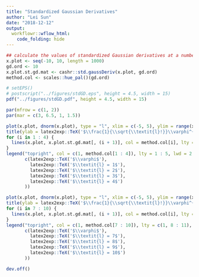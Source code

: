 ```yaml
---
title: "Standardized Gaussian Derivatives"
author: "Lei Sun"
date: "2018-12-12"
output:
  workflowr::wflow_html:
    code_folding: hide
---
```


```r
## calculate the values of standardized Gaussian derivatives at a number of plotting positions
x.plot <- seq(-10, 10, length = 1000)
gd.ord <- 10
x.plot.st.gd.mat <- cashr::std.gaussDeriv(x.plot, gd.ord)
method.col <- scales::hue_pal()(gd.ord)
```

```r
# setEPS()
# postscript("../figures/stdGD.eps", height = 4.5, width = 15)
pdf("../figures/stdGD.pdf", height = 4.5, width = 15)

par(mfrow = c(1, 2))
par(mar = c(3, 6.5, 1, 1.5))

plot(x.plot, dnorm(x.plot), type = "l", xlim = c(-5, 5), ylim = range(x.plot.st.gd.mat), xlab = "", ylab = '', main = '', bty = 'n', lwd = 2)
title(ylab = latex2exp::TeX('$\\frac{1}{\\sqrt{\\textit{l}!}}\\varphi^{(\\textit{l})}(\\cdot)$'), line = 2.5, cex.lab = 1.5)
for (i in 1 : 4) {
  lines(x.plot, x.plot.st.gd.mat[, (i + 1)], col = method.col[i], lty = i + 1, lwd = 2)
}
legend("topright", col = c(1, method.col[1 : 4]), lty = 1 : 5, lwd = 2, bty = "n", cex = 1.5,
       c(latex2exp::TeX('$\\varphi$'), 
         latex2exp::TeX('$\\textit{l} = 1$'), 
         latex2exp::TeX('$\\textit{l} = 2$'), 
         latex2exp::TeX('$\\textit{l} = 3$'), 
         latex2exp::TeX('$\\textit{l} = 4$')
       ))

plot(x.plot, dnorm(x.plot), type = "l", xlim = c(-5, 5), ylim = range(x.plot.st.gd.mat), xlab = "", ylab = '', main = '', bty = 'n', lwd = 2)
title(ylab = latex2exp::TeX('$\\frac{1}{\\sqrt{\\textit{l}!}}\\varphi^{(\\textit{l})}(\\cdot)$'), line = 2.5, cex.lab = 1.5)
for (i in 7 : 10) {
  lines(x.plot, x.plot.st.gd.mat[, (i + 1)], col = method.col[i], lty = i + 1, lwd = 2)
}
legend("topright", col = c(1, method.col[7 : 10]), lty = c(1, 8 : 11), lwd = 2, bty = "n", cex = 1.5,
       c(latex2exp::TeX('$\\varphi$'), 
         latex2exp::TeX('$\\textit{l} = 7$'), 
         latex2exp::TeX('$\\textit{l} = 8$'), 
         latex2exp::TeX('$\\textit{l} = 9$'), 
         latex2exp::TeX('$\\textit{l} = 10$')
       ))

dev.off()
```
